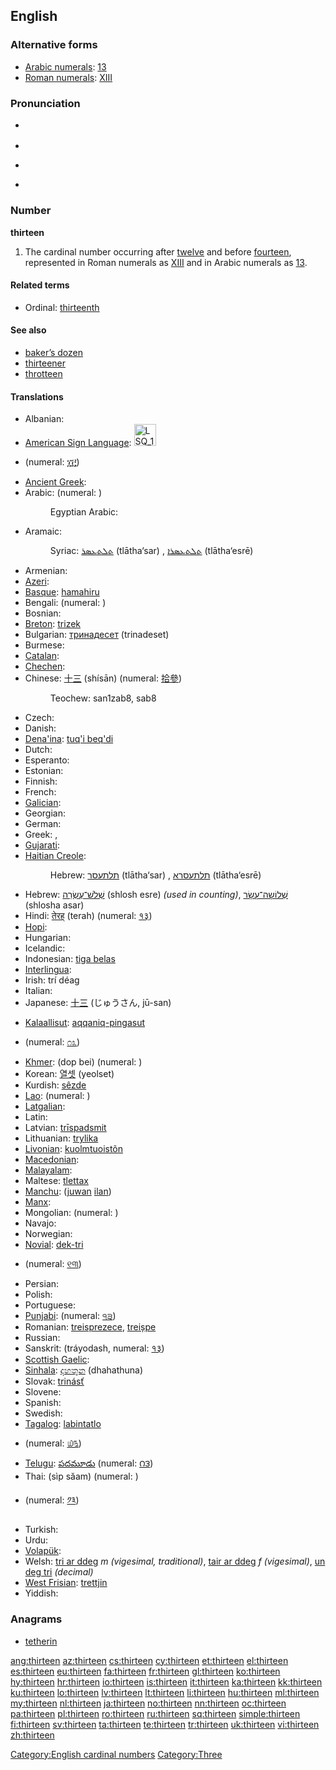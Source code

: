 {{wikipedia}}
==English==

===Alternative forms===
* [[w:Arabic numerals|Arabic numerals]]: [[13]]
* [[w:Roman numerals|Roman numerals]]: [[XIII]]

===Pronunciation===
* {{qualifier|next word stressed near the first syllable}}
*: {{a|UK}} {{IPA|/ˈθɜː.tiːn/}}
*: {{a|US}} {{IPA|/ˈθɝ.tin/}}
* {{audio|en-us-thirteen.ogg|Audio (US)}}
* {{qualifier|next word stressed after the first syllable}}
*: {{a|UK}} {{IPA|/ˌθɜːˈtiːn/}}
*: {{a|US}} {{IPA|/ˌθɝˈtin/}}
* {{rhymes|iːn}}

===Number===
'''thirteen'''

# The cardinal number occurring after [[twelve]] and before [[fourteen]], represented in Roman numerals as [[XIII]] and in Arabic numerals as [[13]].

====Related terms====
* Ordinal: [[thirteenth]]

====See also====
* [[baker's dozen|baker’s dozen]]
* [[thirteener]]
* [[throtteen]]

====Translations====
{{trans-top|the cardinal number occurring after twelve and before fourteen}}
* Albanian: {{t-|sq|trembëdhjetë|xs=Albanian}}
* [[American Sign Language]]: [[Image:LSQ 13.jpg|35px]] {{tø|ase|Hu@Side-PalmBack Flatten|xs=American Sign Language}}
* {{trreq|am}} (numeral: [[፲፫]])
* [[Ancient Greek]]: {{tø|grc|τρισκαίδεκα|tr=triskaideka|sc=polytonic}}
* Arabic: {{t-|ar|ثلاثة عشر|alt=ثَلاثة عَشَرَ|tr=thalaatha 3ashara}} (numeral: {{Arab|[[١٣]]}})
*: Egyptian Arabic: {{tø|arz|تلاتاشر|tr=talataashar|sc=Arab|xs=Egyptian Arabic}}
* Aramaic:
*: Syriac: [[ܬܠܬܥܣܪ]] (tlātha‘sar) {{m}}, [[ܬܠܬܥܣܪܐ]] (tlātha‘esrē) {{f}}
* Armenian: {{t+|hy|տասներեք|tr=tasnerek'}}
* [[Azeri]]: {{t|az|on üç}}
* [[Basque]]: [[hamahiru]]
* Bengali: {{t-|bn|তেরো|tr=tero|sc=Beng|xs=Bengali}} (numeral: {{Beng|[[১৩]]}})
* Bosnian: {{t-|bs|trinaest}}
* [[Breton]]: [[trizek]]
* Bulgarian: [[тринадесет]] (trinadeset)
* Burmese: {{t|my|ဆယ့်သုံး|tr=hse.thon:|sc=Mymr}}
* [[Catalan]]: {{t+|ca|tretze}}
* [[Chechen]]: {{tø|ce|кхойтта|tr=qoytta}}
* Chinese: [[十三]] (shísān) (numeral: [[拾參]])
*: Teochew: san1zab8, sab8
* Czech: {{t-|cs|třináct}}
* Danish: {{t+|da|tretten}}
* [[Dena'ina]]: [[tuq'i beq'di]]
* Dutch: {{t+|nl|dertien|f}}
* Esperanto: {{t-|eo|dek tri|xs=Esperanto}}
* Estonian: {{t-|et|kolmteist}}
* Finnish: {{t+|fi|kolmetoista}}
* French: {{t+|fr|treize|m}}
* [[Galician]]: {{t+|gl|trece|xs=Galician}}
* Georgian: {{t-|ka|ცამეტი|tr=c'ameti|sc=Geor|xs=Georgian}}
* German: {{t+|de|dreizehn|f}}
* Greek: {{t+|el|δεκατρείς|m|f|tr=dekatreís}}, {{t+|el|δεκατρία|n|tr=dekatría}}
* [[Gujarati]]: {{t+|gu|તેર|tr=ter|sc=Gujr|xs=Gujarati}}
* [[Haitian Creole]]: {{tø|ht|trèz}}
*: Hebrew: [[תלתעסר]] (tlātha‘sar) {{m}}, [[תלתעסרא]] (tlātha‘esrē) {{f}}
* Hebrew: [[שלוש עשרה|שְׁלֹשׁ־עֶשְׂרֵה]] (shlosh esre) {{f}} ''(used in counting)'', [[שלושה עשר|שְׁלוֹשָה־עָשָׂר]] (shlosha asar) {{m}}
* Hindi: [[तेरह्]] (terah) (numeral: [[१३]])
* [[Hopi]]: {{tø|hop|pakwt niikyang paykomuy siikya’ta}}
* Hungarian: {{t+|hu|tizenhárom}}
* Icelandic: {{t+|is|þrettán}}
* Indonesian: [[tiga belas]]
* [[Interlingua]]: {{t|ia|dece-tres}}
* Irish: trí déag
* Italian: {{t+|it|tredici|m}}
* Japanese: [[十三]] (じゅうさん, jū-san)
{{trans-mid}}
* [[Kalaallisut]]: [[aqqaniq-pingasut]]
* {{trreq|kn}} (numeral: [[೧೩]])
* [[Khmer]]: {{Khmr|[[ដប់បី]]}} (dop bei) (numeral: {{Khmr|[[១៣]]}})
* Korean: [[열셋]] (yeolset)
* Kurdish: [[sêzde]]
* [[Lao]]: {{t-|lo|ສິບສາມ|tr=sip-saam|sc=Laoo|xs=Lao}} (numeral: {{Laoo|[[໑໓]]}})
* [[Latgalian]]: {{tø|ltg|treispadsmit}}
* Latin: {{t+|la|tredecim}}
* Latvian: [[trīspadsmit]]
* Lithuanian: [[trylika]]
* [[Livonian]]: [[kuolmtuoistõn]]
* [[Macedonian]]: {{t|mk|тринаесет|tr=trináeset}}
* [[Malayalam]]: {{t|ml|പതിമൂന്ന്|sc=Mlym|xs=Malayalam}}
* Maltese: [[tlettax]]
* [[Manchu]]: ([[juwan]] [[ilan]])
* [[Manx]]: {{t|gv|tree-jeig}}
* Mongolian: {{t|mn|арван гурав|tr=arvan gurav|sc=Cyrl|xs=Mongolian}} (numeral: {{Mong|[[᠑᠓]]}})
* Navajo: {{tø|nv|tááʼtsʼáadah}}
* Norwegian: {{t+|no|tretten}}
* [[Novial]]: [[dek-tri]]
* {{trreq|or}} (numeral: [[୧୩]])
* Persian: {{t|fa|سیزده|xs=Persian}}
* Polish: {{t+|pl|trzynaście}}
* Portuguese: {{t+|pt|treze}}
* [[Punjabi]]: {{t-|pa|ਤੇਰਾਂ|sc=Guru|xs=Punjabi}} (numeral: [[੧੩]])
* Romanian: [[treisprezece]], [[treișpe]] {{italbrac|informal}}
* Russian: {{t+|ru|тринадцать|tr=trinádtsat’}}
* Sanskrit: {{t|sa|त्रयोदश|xs=Sanskrit}} (tráyodash, numeral: [[१३]])
* [[Scottish Gaelic]]: {{t-|gd|trì|xs=Scottish Gaelic}} {{t-|gd|deug|xs=Scottish Gaelic}}
* [[Sinhala]]: [[දහතුන]] (dhahathuna)
* Slovak: [[trinásť]]
* Slovene: {{t|sl|trinajst}}
* Spanish: {{t+|es|trece}}
* Swedish: {{t+|sv|tretton}}
* [[Tagalog]]: [[labintatlo]]
* {{trreq|ta}} (numeral: [[௰௩]])
* [[Telugu]]: [[పదమూడు]] (numeral: [[౧౩]])
* Thai: {{Thai|[[สิบสาม]]}} (sìp săam) (numeral: {{Thai|[[๑๓]]}})
* {{trreq|bo}} (numeral: [[༡༣]])
* Turkish: {{t+|tr|on üç}}
* Urdu: {{t-|ur|تیرہ|tr=terah|xs=Urdu}}
* [[Volapük]]: {{t|vo|degkil}}
* Welsh: [[tri ar ddeg]] ''m (vigesimal, traditional)'', [[tair ar ddeg]] ''f (vigesimal)'', [[un deg tri]] ''(decimal)''
* [[West Frisian]]: [[trettjin]]
* Yiddish: {{t-|yi|דרײַצן|xs=Yiddish}}
{{trans-bottom}}

===Anagrams===
* [[tetherin#English|tetherin]]

[[Category:English cardinal numbers]]
[[Category:Three]]

[[ang:thirteen]]
[[az:thirteen]]
[[cs:thirteen]]
[[cy:thirteen]]
[[et:thirteen]]
[[el:thirteen]]
[[es:thirteen]]
[[eu:thirteen]]
[[fa:thirteen]]
[[fr:thirteen]]
[[gl:thirteen]]
[[ko:thirteen]]
[[hy:thirteen]]
[[hr:thirteen]]
[[io:thirteen]]
[[is:thirteen]]
[[it:thirteen]]
[[ka:thirteen]]
[[kk:thirteen]]
[[ku:thirteen]]
[[lo:thirteen]]
[[lv:thirteen]]
[[lt:thirteen]]
[[li:thirteen]]
[[hu:thirteen]]
[[ml:thirteen]]
[[my:thirteen]]
[[nl:thirteen]]
[[ja:thirteen]]
[[no:thirteen]]
[[nn:thirteen]]
[[oc:thirteen]]
[[pa:thirteen]]
[[pl:thirteen]]
[[ro:thirteen]]
[[ru:thirteen]]
[[sq:thirteen]]
[[simple:thirteen]]
[[fi:thirteen]]
[[sv:thirteen]]
[[ta:thirteen]]
[[te:thirteen]]
[[tr:thirteen]]
[[uk:thirteen]]
[[vi:thirteen]]
[[zh:thirteen]]